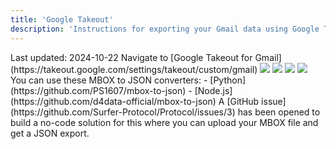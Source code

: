 ```yaml
---
title: 'Google Takeout'
description: 'Instructions for exporting your Gmail data using Google Takeout.'
---
```


<Check>
Last updated: 2024-10-22
</Check>

<Steps>
  <Step title="Go to Google Takeout for Gmail and select 'All mail data included' to customize your data export">
    Navigate to [Google Takeout for Gmail](https://takeout.google.com/settings/takeout/custom/gmail)
    <Frame>
      <img src="/images/gmail/default/step1.png" />
    </Frame>
  </Step>
  <Step title="Choose the filetype, frequency and destination, and click 'Create export'">
    <Frame>
      <img src="/images/gmail/default/step2.png" />
    </Frame>
  </Step>
  <Step title="You should see a confirmation like this and receive an email when it's ready.">
    <Frame>
      <img src="/images/gmail/default/step3.png" />
    </Frame>
  </Step>
  <Step title="You should receive an email that looks like this and may have to sign in to Drive to download the file">
    <Frame>
      <img src="/images/gmail/default/step4.png" />
    </Frame>
  </Step>
  <Step title="Takeout (unfortunately) gives you your Gmail data in an MBOX format, which is not very user friendly.">
    You can use these MBOX to JSON converters:
    - [Python](https://github.com/PS1607/mbox-to-json)
    - [Node.js](https://github.com/d4data-official/mbox-to-json)
    <Info>
      A [GitHub issue](https://github.com/Surfer-Protocol/Protocol/issues/3) has been opened to build a no-code solution for this where you can upload your MBOX file and get a JSON export.
    </Info>
  </Step>
</Steps>